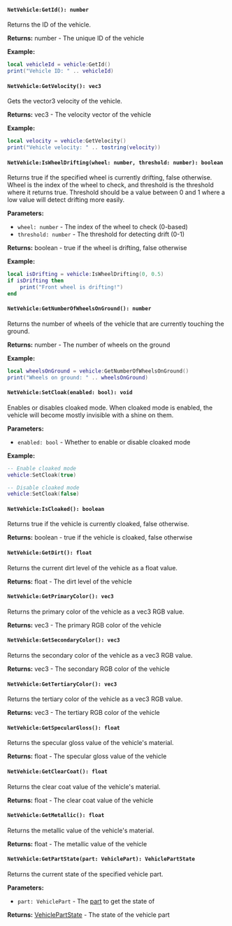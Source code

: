 
<Inherited from="NetObject" href="/shared-api/netobjects/netobject">
  <NetObjectBase />
</Inherited>

#### `NetVehicle:GetId(): number`

Returns the ID of the vehicle.

**Returns:** number - The unique ID of the vehicle

**Example:**
```lua
local vehicleId = vehicle:GetId()
print("Vehicle ID: " .. vehicleId)
```

#### `NetVehicle:GetVelocity(): vec3`

Gets the vector3 velocity of the vehicle.

**Returns:** vec3 - The velocity vector of the vehicle

**Example:**
```lua
local velocity = vehicle:GetVelocity()
print("Vehicle velocity: " .. tostring(velocity))
```

#### `NetVehicle:IsWheelDrifting(wheel: number, threshold: number): boolean`

Returns true if the specified wheel is currently drifting, false otherwise. Wheel is the index of the wheel to check, and threshold is the threshold where it returns true. Threshold should be a value between 0 and 1 where a low value will detect drifting more easily.

**Parameters:**
- `wheel: number` - The index of the wheel to check (0-based)
- `threshold: number` - The threshold for detecting drift (0-1)

**Returns:** boolean - true if the wheel is drifting, false otherwise

**Example:**
```lua
local isDrifting = vehicle:IsWheelDrifting(0, 0.5)
if isDrifting then
    print("Front wheel is drifting!")
end
```

#### `NetVehicle:GetNumberOfWheelsOnGround(): number`

Returns the number of wheels of the vehicle that are currently touching the ground.

**Returns:** number - The number of wheels on the ground

**Example:**
```lua
local wheelsOnGround = vehicle:GetNumberOfWheelsOnGround()
print("Wheels on ground: " .. wheelsOnGround)
```

#### `NetVehicle:SetCloak(enabled: bool): void`

Enables or disables cloaked mode. When cloaked mode is enabled, the vehicle will become mostly invisible with a shine on them.

**Parameters:**
- `enabled: bool` - Whether to enable or disable cloaked mode

**Example:**
```lua
-- Enable cloaked mode
vehicle:SetCloak(true)

-- Disable cloaked mode
vehicle:SetCloak(false)
```

#### `NetVehicle:IsCloaked(): boolean`

Returns true if the vehicle is currently cloaked, false otherwise.

**Returns:** boolean - true if the vehicle is cloaked, false otherwise

#### `NetVehicle:GetDirt(): float`

Returns the current dirt level of the vehicle as a float value.

**Returns:** float - The dirt level of the vehicle

#### `NetVehicle:GetPrimaryColor(): vec3`

Returns the primary color of the vehicle as a vec3 RGB value.

**Returns:** vec3 - The primary RGB color of the vehicle

#### `NetVehicle:GetSecondaryColor(): vec3`

Returns the secondary color of the vehicle as a vec3 RGB value.

**Returns:** vec3 - The secondary RGB color of the vehicle

#### `NetVehicle:GetTertiaryColor(): vec3`

Returns the tertiary color of the vehicle as a vec3 RGB value.

**Returns:** vec3 - The tertiary RGB color of the vehicle

#### `NetVehicle:GetSpecularGloss(): float`

Returns the specular gloss value of the vehicle's material.

**Returns:** float - The specular gloss value of the vehicle

#### `NetVehicle:GetClearCoat(): float`

Returns the clear coat value of the vehicle's material.

**Returns:** float - The clear coat value of the vehicle

#### `NetVehicle:GetMetallic(): float`

Returns the metallic value of the vehicle's material.

**Returns:** float - The metallic value of the vehicle

#### `NetVehicle:GetPartState(part: VehiclePart): VehiclePartState`

Returns the current state of the specified vehicle part.

**Parameters:**
- `part: VehiclePart` - The [part](/shared-api/vehicles/vehiclepart) to get the state of

**Returns:** [VehiclePartState](/shared-api/vehicles/vehiclepartstate) - The state of the vehicle part